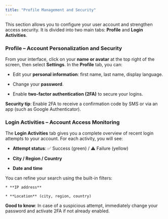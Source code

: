 ```yaml
---
title: "Profile Management and Security"
---
```


This section allows you to configure your user account and strengthen access security. It is divided into two main tabs: **Profile** and **Login Activities**.

### Profile – Account Personalization and Security

From your interface, click on your **name or avatar** at the top right of the screen, then select **Settings**. In the **Profile** tab, you can:

   * Edit your **personal information**: first name, last name, display language.

   * Change your **password**.

   * Enable **two-factor authentication (2FA)** to secure your logins.

<Tip>**Security tip**: Enable 2FA to receive a confirmation code by SMS or via an app (such as Google Authenticator).</Tip>

### Login Activities – Account Access Monitoring

The **Login Activities** tab gives you a complete overview of recent login attempts to your account. For each activity, you will see:

   * **Attempt status**: ✅ Success (green) / ⚠️ Failure (yellow)

   * **City / Region / Country**

   * **Date and time**

You can refine your search using the built-in filters:

    * **IP address**

    * **Location** (city, region, country)


<Note>**Good to know**: In case of a suspicious attempt, immediately change your password and activate 2FA if not already enabled.</Note>

